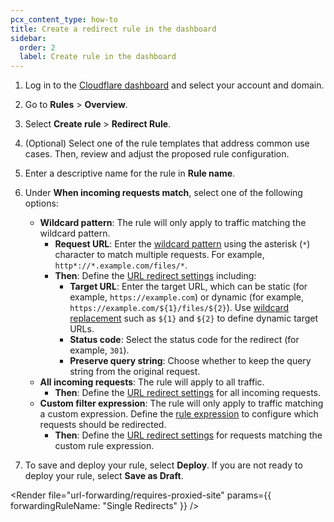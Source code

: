 ```yaml
---
pcx_content_type: how-to
title: Create a redirect rule in the dashboard
sidebar:
  order: 2
  label: Create rule in the dashboard
---
```



1. Log in to the [Cloudflare dashboard](https://dash.cloudflare.com) and select your account and domain.
2. Go to **Rules** > **Overview**.
3. Select **Create rule** > **Redirect Rule**.
4. (Optional) Select one of the rule templates that address common use cases. Then, review and adjust the proposed rule configuration.
5. Enter a descriptive name for the rule in **Rule name**.
6. Under **When incoming requests match**, select one of the following options:

   - **Wildcard pattern**: The rule will only apply to traffic matching the wildcard pattern.
     - **Request URL**: Enter the [wildcard pattern](/ruleset-engine/rules-language/operators/#wildcard-matching) using the asterisk (`*`) character to match multiple requests. For example, `http*://*.example.com/files/*`.
     - **Then**: Define the [URL redirect settings](/rules/url-forwarding/single-redirects/settings/) including:
       - **Target URL**: Enter the target URL, which can be static (for example, `https://example.com`) or dynamic (for example, `https://example.com/${1}/files/${2}`). Use [wildcard replacement](/ruleset-engine/rules-language/functions/#wildcard_replace) such as `${1}` and `${2}` to define dynamic target URLs.
       - **Status code**: Select the status code for the redirect (for example, `301`).
       - **Preserve query string**: Choose whether to keep the query string from the original request.
   - **All incoming requests**: The rule will apply to all traffic.
     - **Then**: Define the [URL redirect settings](/rules/url-forwarding/single-redirects/settings/) for all incoming requests.
   - **Custom filter expression**: The rule will only apply to traffic matching a custom expression. Define the [rule expression](/ruleset-engine/rules-language/expressions/edit-expressions/) to configure which requests should be redirected.
     - **Then**: Define the [URL redirect settings](/rules/url-forwarding/single-redirects/settings/) for requests matching the custom rule expression.

7. To save and deploy your rule, select **Deploy**. If you are not ready to deploy your rule, select **Save as Draft**.

   <Render file="rules-creation-dash-dns-popup" />

<Render
	file="url-forwarding/requires-proxied-site"
	params={{ forwardingRuleName: "Single Redirects" }}
/>
